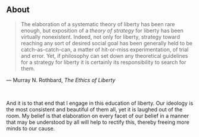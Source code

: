 ## About

> The elaboration of a systematic theory of liberty has been rare enough, but exposition of a _theory of strategy_ for liberty has been virtually nonexistent. Indeed, not only for liberty, strategy toward reaching any sort of desired social goal has been generally held to be catch-as-catch-can, a matter of hit-or-miss experimentation, of trial and error. Yet, if philosophy can set down any theoretical guidelines for a strategy for liberty it is certainly its responsibility to search for them.

— Murray N. Rothbard, _The Ethics of Liberty_

<br/>

And it is to that end that I engage in this education of liberty. Our ideology is the most consistent and beautiful of them all, yet it is laughed out of the room. My belief is that elaboration on every facet of our belief in a manner that may be understood by all will help to rectify this, thereby freeing more minds to our cause.
